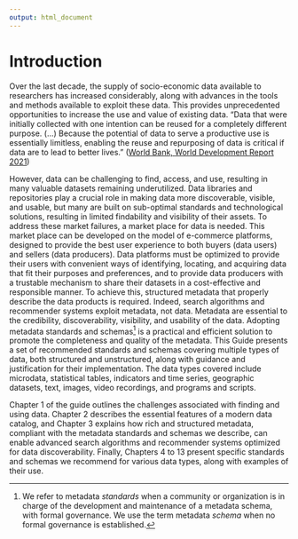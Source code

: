 ---
output: html_document
---

# Introduction {-}

Over the last decade, the supply of socio-economic data available to researchers has increased considerably, along with advances in the tools and methods available to exploit these data. This provides unprecedented opportunities to increase the use and value of existing data. "Data that were initially collected with one intention can be reused for a completely different purpose. (…) Because the potential of data to serve a productive use is essentially limitless, enabling the reuse and repurposing of data is critical if data are to lead to better lives.” ([World Bank, World Development Report 2021](https://www.worldbank.org/en/publication/wdr2021)) 

However, data can be challenging to find, access, and use, resulting in many valuable datasets remaining underutilized. Data libraries and repositories play a crucial role in making data more discoverable, visible, and usable, but many are built on sub-optimal standards and technological solutions, resulting in limited findability and visibility of their assets. To address these market failures, a market place for data is needed. This market place can be developed on the model of e-commerce platforms, designed to provide the best user experience to both buyers (data users) and sellers (data producers). Data platforms must be optimized to provide their users with convenient ways of identifying, locating, and acquiring data that fit their purposes and preferences, and to provide data producers with a trustable mechanism to share their datasets in a cost-effective and responsible manner. To achieve this, structured metadata that properly describe the data products is required. Indeed, search algorithms and recommender systems exploit metadata, not data. Metadata are essential to the credibility, discoverability, visibility, and usability of the data. Adopting metadata standards and schemas[^1] is a practical and efficient solution to promote the completeness and quality of the metadata. This Guide presents a set of recommended standards and schemas covering multiple types of data, both structured and unstructured, along with guidance and justification for their implementation. The data types covered include microdata, statistical tables, indicators and time series, geographic datasets, text, images, video recordings, and programs and scripts.

Chapter 1 of the guide outlines the challenges associated with finding and using data. Chapter 2 describes the essential features of a modern data catalog, and Chapter 3 explains how rich and structured metadata, compliant with the metadata standards and schemas we describe, can enable advanced search algorithms and recommender systems optimized for data discoverability. Finally, Chapters 4 to 13 present specific standards and schemas we recommend for various data types, along with examples of their use.


[^1]: We refer to metadata *standards* when a community or organization is in charge of the development and maintenance of a metadata schema, with formal governance. We use the term metadata *schema* when no formal governance is established.  
